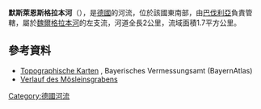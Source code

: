 {{Coord|49.10331|N|10.82004|E|display=title}}

'''默斯萊恩斯格拉本河'''（{{lang-de|Mösleinsgraben}}），是[[德國|德國]]的河流，位於該國東南部，由[[巴伐利亞|巴伐利亞]]負責管轄，屬於[[魏爾格拉本河_(多恩豪森米爾巴赫河支流)|魏爾格拉本河]]的左支流，河道全長2公里，流域面積1.7平方公里。

==參考資料==
* [http://geoportal.bayern.de/bayernatlas/?x=2RgYT2iGt9hGht0RHc3xiDib3o8*xpn8asNoYyKBuMIutXVD2S2N6b29IcYLbSYqSACNyfbOxMkZNucFaBtGHUOuuEbuVZGy9wDE9J*h3ag&X=5441992.30&Y=4413643.59&zoom=11&lang=de&topic=ba&bgLayer=tk&catalogNodes=122 Topographische Karten] {{Wayback|url=http://geoportal.bayern.de/bayernatlas/?x=2RgYT2iGt9hGht0RHc3xiDib3o8*xpn8asNoYyKBuMIutXVD2S2N6b29IcYLbSYqSACNyfbOxMkZNucFaBtGHUOuuEbuVZGy9wDE9J*h3ag&X=5441992.30&Y=4413643.59&zoom=11&lang=de&topic=ba&bgLayer=tk&catalogNodes=122 |date=20160304101556 }}, Bayerisches Vermessungsamt (BayernAtlas)
* [http://geoportal.bayern.de/bayernatlas/?x=2RgYT2iGt9hGht0RHc3xiDib3o8*xpn8asNoYyKBuMIutXVD2S2N6b29IcYLbSYqSACNyfbOxMkZNucFaBtGHUOuuEbuVZGy9wDE9J*h3ag&X=5441992.30&Y=4413643.59&zoom=11&lang=de&topic=ba&bgLayer=tk&catalogNodes=122 Verlauf des Mösleinsgrabens] {{Wayback|url=http://geoportal.bayern.de/bayernatlas/?x=2RgYT2iGt9hGht0RHc3xiDib3o8*xpn8asNoYyKBuMIutXVD2S2N6b29IcYLbSYqSACNyfbOxMkZNucFaBtGHUOuuEbuVZGy9wDE9J*h3ag&X=5441992.30&Y=4413643.59&zoom=11&lang=de&topic=ba&bgLayer=tk&catalogNodes=122 |date=20160304101556 }}

{{Germany-geo-stub}}
[[Category:德國河流|Category:德國河流]]